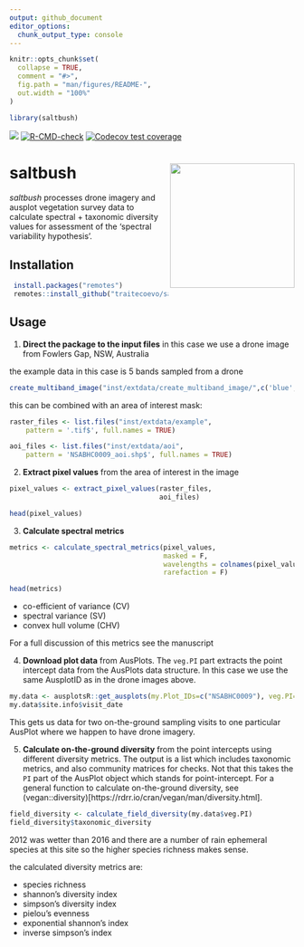 ```yaml
---
output: github_document
editor_options: 
  chunk_output_type: console
---
```


<!-- README.md is generated from README.Rmd. Please edit that file -->

```r
knitr::opts_chunk$set(
  collapse = TRUE,
  comment = "#>",
  fig.path = "man/figures/README-",
  out.width = "100%"
)

library(saltbush)
```

<!-- badges: start -->
[![](https://img.shields.io/badge/lifecycle-experimental-orange.svg)](https://lifecycle.r-lib.org/articles/stages.html#experimental)
[![R-CMD-check](https://github.com/traitecoevo/saltbush/actions/workflows/R-CMD-check.yaml/badge.svg)](https://github.com/traitecoevo/saltbush/actions/workflows/R-CMD-check.yaml)
[![Codecov test coverage](https://codecov.io/gh/traitecoevo/saltbush/graph/badge.svg)](https://app.codecov.io/gh/traitecoevo/saltbush)
<!-- badges: end -->

# saltbush <img src="man/figures/saltbush_hex.png" align="right" width="220"/>

*saltbush* processes drone imagery and ausplot vegetation survey data to calculate spectral + taxonomic diversity values for assessment of the 'spectral variability hypothesis'.

## Installation

```r
 install.packages("remotes")
 remotes::install_github("traitecoevo/saltbush")
```

## Usage

1. **Direct the package to the input files** in this case we use a drone image from Fowlers Gap, NSW, Australia

the example data in this case is 5 bands sampled from a drone
```r
create_multiband_image("inst/extdata/create_multiband_image/",c('blue', 'green', 'red', 'red_edge', 'nir'), output_dir=tempdir(),make_plot = TRUE,return_raster = TRUE)
```


this can be combined with an area of interest mask:

```r

raster_files <- list.files("inst/extdata/example",
    pattern = '.tif$', full.names = TRUE)

aoi_files <- list.files("inst/extdata/aoi",
    pattern = 'NSABHC0009_aoi.shp$', full.names = TRUE)


```

2. **Extract pixel values** from the area of interest in the image

```r

pixel_values <- extract_pixel_values(raster_files, 
                                     aoi_files)

head(pixel_values)  

```

3. **Calculate spectral metrics** 
```r

metrics <- calculate_spectral_metrics(pixel_values, 
                                      masked = F, 
                                      wavelengths = colnames(pixel_values[, 2:6]), 
                                      rarefaction = F)

head(metrics)

```

+ co-efficient of variance (CV)
+ spectral variance (SV)
+ convex hull volume (CHV)

For a full discussion of this metrics see the manuscript  

4. **Download plot data** from AusPlots. The `veg.PI` part extracts the point intercept data from the AusPlots data structure. In this case we use the same AusplotID as in the drone images above.  

```r
my.data <- ausplotsR::get_ausplots(my.Plot_IDs=c("NSABHC0009"), veg.PI=TRUE)
my.data$site.info$visit_date
```

This gets us data for two on-the-ground sampling visits to one particular AusPlot where we happen to have drone imagery. 

5. **Calculate on-the-ground diversity** from the point intercepts using different diversity metrics. The output is a list which includes taxonomic metrics, and also community matrices for checks.  Not that this takes the `PI` part of the AusPlot object which stands for point-intercept. For a general function to calculate on-the-ground diversity, see (vegan::diversity)[https://rdrr.io/cran/vegan/man/diversity.html].  

```r
field_diversity <- calculate_field_diversity(my.data$veg.PI)
field_diversity$taxonomic_diversity
```

2012 was wetter than 2016 and there are a number of rain ephemeral species at this site so the higher species richness makes sense.  

the calculated diversity metrics are:

+ species richness
+ shannon's diversity index
+ simpson's diversity index
+ pielou's evenness
+ exponential shannon's index
+ inverse simpson's index

